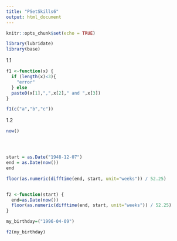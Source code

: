 ```yaml
---
title: "PSetSkills6"
output: html_document
---
```


```r
knitr::opts_chunk$set(echo = TRUE)
```


```r
library(lubridate)
library(base)

```

1.1
```r
f1 <-function(x) {
  if (length(x)<3){
    "error"
  } else
  paste0(x[1],",",x[2]," and ",x[3])
}

f1(c("a","b","c"))

```
1.2
```r

now()




start = as.Date("1948-12-07")
end = as.Date(now())
end

floor(as.numeric(difftime(end, start, unit="weeks")) / 52.25)


f2 <-function(start) {
  end=as.Date(now())
  floor(as.numeric(difftime(end, start, unit="weeks")) / 52.25)
}

my_birthday=("1996-04-09")

f2(my_birthday)

```




